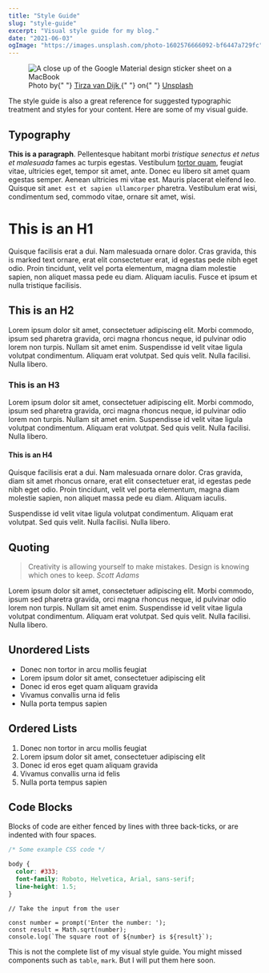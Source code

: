 ```yaml
---
title: "Style Guide"
slug: "style-guide"
excerpt: "Visual style guide for my blog."
date: "2021-06-03"
ogImage: "https://images.unsplash.com/photo-1602576666092-bf6447a729fc"
---
```


<Figure className="mb-7">
  <Image
    src="https://images.unsplash.com/photo-1602576666092-bf6447a729fc"
    alt="A close up of the Google Material design sticker sheet on a MacBook"
    layout="responsive"
    width={5941}
    height={3342}
    placeholder="blur"
    blurDataURL="data:image/jpeg;base64,aHR0cHM6Ly9jZG4yLndoYXRvcGxheS5jb20vdWkvcGxhY2Vob2xkZXIuanBn"
  />
  <Figcaption>
    Photo by{" "}
    <a
      href="https://unsplash.com/@tirzavandijk"
      target="_blank"
      rel="noopener noreferrer"
    >
      Tirza van Dijk
    </a>{" "}
    on{" "}
    <a href="https://unsplash.com/" target="_blank" rel="noopener noreferrer">
      Unsplash
    </a>
  </Figcaption>
</Figure>

The style guide is also a great reference for suggested typographic treatment and styles for your content. Here are some of my visual guide.

## Typography

**This is a paragraph**. Pellentesque habitant morbi _tristique senectus et netus et malesuada_ fames ac turpis egestas. Vestibulum [tortor quam](https://www.google.com), feugiat vitae, ultricies eget, tempor sit amet, ante. Donec eu libero sit amet quam egestas semper. Aenean ultricies mi vitae est. Mauris placerat eleifend leo. Quisque sit `amet est et sapien ullamcorper` pharetra. Vestibulum erat wisi, condimentum sed, commodo vitae, ornare sit amet, wisi.

# This is an H1

Quisque facilisis erat a dui. Nam malesuada ornare dolor. Cras gravida, this is marked text ornare, erat elit consectetuer erat, id egestas pede nibh eget odio. Proin tincidunt, velit vel porta elementum, magna diam molestie sapien, non aliquet massa pede eu diam. Aliquam iaculis. Fusce et ipsum et nulla tristique facilisis.

## This is an H2

Lorem ipsum dolor sit amet, consectetuer adipiscing elit. Morbi commodo, ipsum sed pharetra gravida, orci magna rhoncus neque, id pulvinar odio lorem non turpis. Nullam sit amet enim. Suspendisse id velit vitae ligula volutpat condimentum. Aliquam erat volutpat. Sed quis velit. Nulla facilisi. Nulla libero.

### This is an H3

Lorem ipsum dolor sit amet, consectetuer adipiscing elit. Morbi commodo, ipsum sed pharetra gravida, orci magna rhoncus neque, id pulvinar odio lorem non turpis. Nullam sit amet enim. Suspendisse id velit vitae ligula volutpat condimentum. Aliquam erat volutpat. Sed quis velit. Nulla facilisi. Nulla libero.

#### This is an H4

Quisque facilisis erat a dui. Nam malesuada ornare dolor. Cras gravida, diam sit amet rhoncus ornare, erat elit consectetuer erat, id egestas pede nibh eget odio. Proin tincidunt, velit vel porta elementum, magna diam molestie sapien, non aliquet massa pede eu diam. Aliquam iaculis.

Suspendisse id velit vitae ligula volutpat condimentum. Aliquam erat volutpat. Sed quis velit. Nulla facilisi. Nulla libero.

## Quoting

> Creativity is allowing yourself to make mistakes. Design is knowing which ones to keep. <cite>Scott Adams</cite>

Lorem ipsum dolor sit amet, consectetuer adipiscing elit. Morbi commodo, ipsum sed pharetra gravida, orci magna rhoncus neque, id pulvinar odio lorem non turpis. Nullam sit amet enim. Suspendisse id velit vitae ligula volutpat condimentum. Aliquam erat volutpat. Sed quis velit. Nulla facilisi. Nulla libero.

## Unordered Lists

- Donec non tortor in arcu mollis feugiat
- Lorem ipsum dolor sit amet, consectetuer adipiscing elit
- Donec id eros eget quam aliquam gravida
- Vivamus convallis urna id felis
- Nulla porta tempus sapien

## Ordered Lists

1. Donec non tortor in arcu mollis feugiat
2. Lorem ipsum dolor sit amet, consectetuer adipiscing elit
3. Donec id eros eget quam aliquam gravida
4. Vivamus convallis urna id felis
5. Nulla porta tempus sapien

## Code Blocks

Blocks of code are either fenced by lines with three back-ticks, or are indented with four spaces.

```css
/* Some example CSS code */

body {
  color: #333;
  font-family: Roboto, Helvetica, Arial, sans-serif;
  line-height: 1.5;
}
```

```js{4}
// Take the input from the user

const number = prompt('Enter the number: ');
const result = Math.sqrt(number);
console.log(`The square root of ${number} is ${result}`);
```

This is not the complete list of my visual style guide. You might missed components such as `table`, `mark`. But I will put them here soon.
